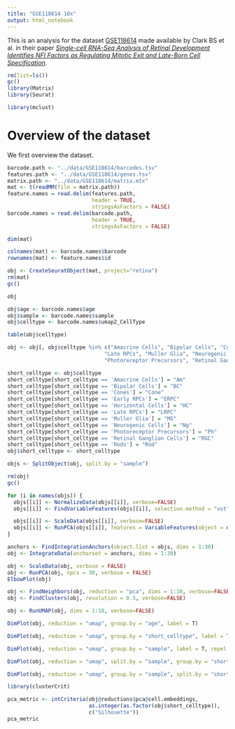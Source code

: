 ```yaml
---
title: "GSE118614 10x"
output: html_notebook
---
```


This is an analysis for the dataset [GSE118614](https://www.ncbi.nlm.nih.gov/geo/query/acc.cgi?acc=GSE118614) made available by Clark BS et al. in their paper [_Single-cell RNA-Seq Analysis of Retinal Development Identifies NFI Factors as Regulating Mitotic Exit and Late-Born Cell Specification_](https://www.sciencedirect.com/science/article/abs/pii/S0896627319303459).



```r
rm(list=ls())
gc()
library(Matrix)
library(Seurat)
```


```r
library(mclust)
```

# Overview of the dataset
We first overview the dataset.

```r
barcode.path <- "../data/GSE118614/barcodes.tsv"
features.path <- "../data/GSE118614/genes.tsv"
matrix.path <- "../data/GSE118614/matrix.mtx"
mat <- t(readMM(file = matrix.path))
feature.names = read.delim(features.path, 
                           header = TRUE,
                           stringsAsFactors = FALSE)
barcode.names = read.delim(barcode.path, 
                           header = TRUE,
                           stringsAsFactors = FALSE)
```

```r
dim(mat)
```

```r
colnames(mat) <- barcode.names$barcode
rownames(mat) <- feature.names$id
```

```r
obj <- CreateSeuratObject(mat, project="retina")
rm(mat)
gc()
```

```r
obj
```

```r
obj$age <- barcode.names$age
obj$sample <- barcode.names$sample
obj$celltype <- barcode.names$umap2_CellType
```

```r
table(obj$celltype)
```

```r
obj <- obj[, obj$celltype %in% c("Amacrine Cells", "Bipolar Cells", "Cones", "Early RPCs", "Horizontal Cells", 
                               "Late RPCs", "Muller Glia", "Neurogenic Cells", "Photoreceptor Precursors", 
                               "Photoreceptor Precursors", "Retinal Ganglion Cells", "Rods")]
```

```r
short_celltype <- obj$celltype
short_celltype[short_celltype == 'Amacrine Cells'] = "Am"
short_celltype[short_celltype == 'Bipolar Cells'] = "BC"
short_celltype[short_celltype == 'Cones'] = "Cone"
short_celltype[short_celltype == 'Early RPCs'] = "ERPC"
short_celltype[short_celltype == 'Horizontal Cells'] = "HC"
short_celltype[short_celltype == 'Late RPCs'] = "LRPC"
short_celltype[short_celltype == 'Muller Glia'] = "MG"
short_celltype[short_celltype == 'Neurogenic Cells'] = "Ng"
short_celltype[short_celltype == 'Photoreceptor Precursors'] = "Ph"
short_celltype[short_celltype == 'Retinal Ganglion Cells'] = "RGC"
short_celltype[short_celltype == 'Rods'] = "Rod"
obj$short_celltype <- short_celltype
```

```r
objs <- SplitObject(obj, split.by = "sample")
```

```r
rm(obj)
gc()
```


```r
for (i in names(objs)) {
  objs[[i]] <- NormalizeData(objs[[i]], verbose=FALSE)
  objs[[i]] <- FindVariableFeatures(objs[[i]], selection.method = "vst", nfeatures = 2000, verbose=FALSE)

  objs[[i]] <- ScaleData(objs[[i]], verbose=FALSE)
  objs[[i]] <- RunPCA(objs[[i]], features = VariableFeatures(object = objs[[i]]), verbose=FALSE)
}

anchors <- FindIntegrationAnchors(object.list = objs, dims = 1:30)
obj <- IntegrateData(anchorset = anchors, dims = 1:30)
```

```r
obj <- ScaleData(obj, verbose = FALSE)
obj <- RunPCA(obj, npcs = 30, verbose = FALSE)
ElbowPlot(obj)
```


```r
obj <- FindNeighbors(obj, reduction = "pca", dims = 1:10, verbose=FALSE)
obj <- FindClusters(obj, resolution = 0.5, verbose=FALSE)
```

```r
obj <- RunUMAP(obj, dims = 1:10, verbose=FALSE)
```

```r
DimPlot(obj, reduction = "umap", group.by = "age", label = T)
```


```r
DimPlot(obj, reduction = "umap", group.by = "short_celltype", label = T)
```

```r
DimPlot(obj, reduction = "umap", group.by = "sample", label = T, repel = T)
```

```r
DimPlot(obj, reduction = "umap", split.by = "sample", group.by = "short_celltype", label = T, repel = T, ncol=3)
```

```r
DimPlot(obj, reduction = "umap", group.by = "sample", split.by = "short_celltype", label = T, repel = T, ncol=3)
```


```r
library(clusterCrit)
```

```r
pca_metric <- intCriteria(obj@reductions$pca@cell.embeddings, 
                          as.integer(as.factor(obj$short_celltype)), 
                          c("Silhouette"))
pca_metric
```
